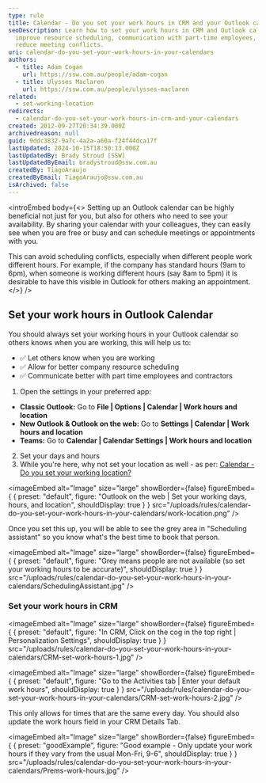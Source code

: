```yaml
---
type: rule
title: Calendar - Do you set your work hours in CRM and your Outlook calendar?
seoDescription: Learn how to set your work hours in CRM and Outlook calendar to
  improve resource scheduling, communication with part-time employees, and
  reduce meeting conflicts.
uri: calendar-do-you-set-your-work-hours-in-your-calendars
authors:
  - title: Adam Cogan
    url: https://ssw.com.au/people/adam-cogan
  - title: Ulysses Maclaren
    url: https://ssw.com.au/people/ulysses-maclaren
related:
  - set-working-location
redirects:
  - calendar-do-you-set-your-work-hours-in-crm-and-your-calendars
created: 2012-09-27T20:34:39.000Z
archivedreason: null
guid: 9ddc3832-9a7c-4a2a-a60a-f24f44dca17f
lastUpdated: 2024-10-15T18:50:13.000Z
lastUpdatedBy: Brady Stroud [SSW]
lastUpdatedByEmail: bradystroud@ssw.com.au
createdBy: TiagoAraujo
createdByEmail: TiagoAraujo@ssw.com.au
isArchived: false
---
```

<introEmbed
  body={<>
Setting up an Outlook calendar can be highly beneficial not just for you, but also for others who need to see your availability. By sharing your calendar with your colleagues, they can easily see when you are free or busy and can schedule meetings or appointments with you.

This can avoid scheduling conflicts, especially when different people work different hours. For example, if the company has standard hours (9am to 6pm), when someone is working different hours (say 8am to 5pm) it is desirable to have this visible in Outlook for others making an appointment.
  </>}
/>
## Set your work hours in Outlook Calendar

You should always set your working hours in your Outlook calendar so others knows when you are working, this will help us to:

* ✅ Let others know when you are working
* ✅ Allow for better company resource scheduling
* ✅ Communicate better with part time employees and contractors

1. Open the settings in your preferred app:

  * **Classic Outlook:** Go to **File | Options | Calendar | Work hours and location**
  * **New Outlook & Outlook on the web:** Go to **Settings | Calendar | Work hours and location**
  * **Teams:** Go to **Calendar | Calendar Settings | Work hours and location**

2. Set your days and hours
3. While you're here, why not set your location as well - as per: [Calendar - Do you set your working location?](https://www.ssw.com.au/rules/set-working-location/)[](https://www.ssw.com.au/rules/set-working-location/)


<imageEmbed
  alt="Image"
  size="large"
  showBorder={false}
  figureEmbed={ {
    preset: "default",
    figure: "Outlook on the web | Set your working days, hours, and location",
    shouldDisplay: true
  } }
  src="/uploads/rules/calendar-do-you-set-your-work-hours-in-your-calendars/work-location.png"
/>

Once you set this up, you will be able to see the grey area in "Scheduling assistant" so you know what's the best time to book that person.


<imageEmbed
  alt="Image"
  size="large"
  showBorder={false}
  figureEmbed={ {
    preset: "default",
    figure: "Grey means people are not available (so set your working hours to be accurate)",
    shouldDisplay: true
  } }
  src="/uploads/rules/calendar-do-you-set-your-work-hours-in-your-calendars/SchedulingAssistant.jpg"
/>

### Set your work hours in CRM


<imageEmbed
  alt="Image"
  size="large"
  showBorder={false}
  figureEmbed={ {
    preset: "default",
    figure: "In CRM, Click on the cog in the top right | Personalization Settings",
    shouldDisplay: true
  } }
  src="/uploads/rules/calendar-do-you-set-your-work-hours-in-your-calendars/CRM-set-work-hours-1.jpg"
/>


<imageEmbed
  alt="Image"
  size="large"
  showBorder={false}
  figureEmbed={ {
    preset: "default",
    figure: "Go to the Activities tab | Enter your default work hours",
    shouldDisplay: true
  } }
  src="/uploads/rules/calendar-do-you-set-your-work-hours-in-your-calendars/CRM-set-work-hours-2.jpg"
/>

This only allows for times that are the same every day. You should also update the work hours field in your CRM Details Tab.

<imageEmbed
  alt="Image"
  size="large"
  showBorder={false}
  figureEmbed={ {
    preset: "goodExample",
    figure: "Good example - Only update your work hours if they vary from the usual Mon-Fri, 9-6",
    shouldDisplay: true
  } }
  src="/uploads/rules/calendar-do-you-set-your-work-hours-in-your-calendars/Prems-work-hours.jpg"
/>
